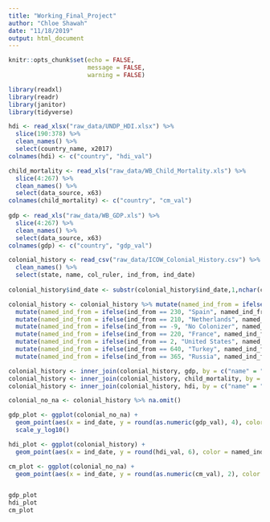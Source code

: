 ```yaml
---
title: "Working_Final_Project"
author: "Chloe Shawah"
date: "11/18/2019"
output: html_document
---
```


```r
knitr::opts_chunk$set(echo = FALSE,
                      message = FALSE,
                      warning = FALSE)

library(readxl)
library(readr)
library(janitor)
library(tidyverse)

```

```r

hdi <- read_xlsx("raw_data/UNDP_HDI.xlsx") %>% 
  slice(190:378) %>% 
  clean_names() %>% 
  select(country_name, x2017)
colnames(hdi) <- c("country", "hdi_val")

child_mortality <- read_xls("raw_data/WB_Child_Mortality.xls") %>% 
  slice(4:267) %>% 
  clean_names() %>% 
  select(data_source, x63)
colnames(child_mortality) <- c("country", "cm_val")
  
gdp <- read_xls("raw_data/WB_GDP.xls") %>% 
  slice(4:267) %>% 
  clean_names() %>% 
  select(data_source, x63)
colnames(gdp) <- c("country", "gdp_val")

colonial_history <- read_csv("raw_data/ICOW_Colonial_History.csv") %>% 
  clean_names() %>% 
  select(state, name, col_ruler, ind_from, ind_date)
  
colonial_history$ind_date <- substr(colonial_history$ind_date,1,nchar(colonial_history$ind_date)-2) %>% as.numeric()

colonial_history <- colonial_history %>% mutate(named_ind_from = ifelse(ind_from == 200, "England", "Other")) %>% 
  mutate(named_ind_from = ifelse(ind_from == 230, "Spain", named_ind_from)) %>% 
  mutate(named_ind_from = ifelse(ind_from == 210, "Netherlands", named_ind_from)) %>% 
  mutate(named_ind_from = ifelse(ind_from == -9, "No Colonizer", named_ind_from)) %>% 
  mutate(named_ind_from = ifelse(ind_from == 220, "France", named_ind_from)) %>% 
  mutate(named_ind_from = ifelse(ind_from == 2, "United States", named_ind_from)) %>% 
  mutate(named_ind_from = ifelse(ind_from == 640, "Turkey", named_ind_from)) %>% 
  mutate(named_ind_from = ifelse(ind_from == 365, "Russia", named_ind_from))

colonial_history <- inner_join(colonial_history, gdp, by = c("name" = "country"))
colonial_history <- inner_join(colonial_history, child_mortality, by = c("name" = "country"))
colonial_history <- inner_join(colonial_history, hdi, by = c("name" = "country"))

```

```r

colonial_no_na <- colonial_history %>% na.omit()

gdp_plot <- ggplot(colonial_no_na) +
  geom_point(aes(x = ind_date, y = round(as.numeric(gdp_val), 4), color = named_ind_from)) +
  scale_y_log10()

hdi_plot <- ggplot(colonial_history) +
  geom_point(aes(x = ind_date, y = round(hdi_val, 6), color = named_ind_from))

cm_plot <- ggplot(colonial_no_na) +
  geom_point(aes(x = ind_date, y = round(as.numeric(cm_val), 2), color = named_ind_from))


gdp_plot
hdi_plot
cm_plot


```


